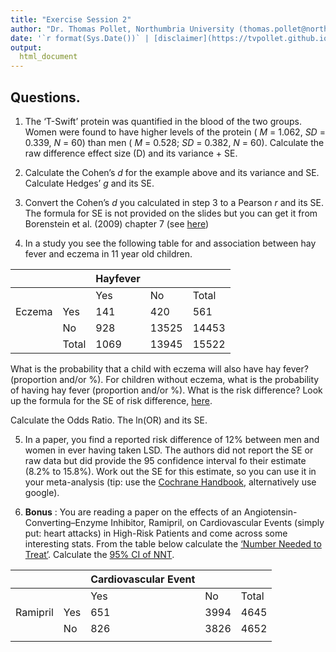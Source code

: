```yaml
---
title: "Exercise Session 2"
author: "Dr. Thomas Pollet, Northumbria University (thomas.pollet@northumbria.ac.uk)"
date: '`r format(Sys.Date())` | [disclaimer](https://tvpollet.github.io/disclaimer)'
output:
  html_document
---
```


## Questions.

1. The 'T-Swift' protein was quantified in the blood of the two groups. Women were found to have higher levels of the protein ( _M_ = 1.062, _SD_ = 0.339, _N_ = 60) than men ( _M_ = 0.528; _SD_ = 0.382, _N _= 60). Calculate the raw difference effect size (D) and its variance + SE.

2. Calculate the Cohen's _d_ for the example above and its variance and SE. Calculate Hedges' _g_ and its SE.

3. Convert the Cohen's _d_ you calculated in step 3 to a Pearson _r_ and its SE. The formula for SE is not provided on the slides but you can get it from Borenstein et al. (2009) chapter 7 (see [here](https://www.meta-analysis.com/downloads/Meta-analysis%20Converting%20among%20effect%20sizes.pdf))

4. In a study you see the following table for and association between hay fever and eczema in 11 year old children.

|        |       | Hayfever |       |       |
|--------|-------|----------|-------|-------|
|        |       | Yes      | No    | Total |
| Eczema | Yes   | 141      | 420   | 561   |
|        | No    | 928      | 13525 | 14453 |
|        | Total | 1069     | 13945 | 15522 |

What is the probability that a child with eczema will also have hay fever? (proportion and/or %). For children without eczema, what is the probability of having hay fever (proportion and/or %). What is the risk difference? Look up the formula for the SE of risk difference, [here](https://www.ncbi.nlm.nih.gov/pmc/articles/PMC420070/).

Calculate the Odds Ratio. The ln(OR) and its SE.

5. In a paper, you find a reported risk difference of 12% between men and women in ever having taken LSD. The authors did not report the SE or raw data but did provide the 95 confidence interval fo their estimate (8.2% to 15.8%). Work out the SE for this estimate, so you can use it in your meta-analysis  (tip: use the [Cochrane Handbook](http://handbook-5-1.cochrane.org/), alternatively use google).

6. **Bonus** : You are reading a paper on the effects of an Angiotensin-Converting–Enzyme Inhibitor, Ramipril, on Cardiovascular Events (simply put: heart attacks) in High-Risk Patients and come across some interesting stats. From the table below calculate the ['Number Needed to Treat'](https://www.cebm.net/2014/03/number-needed-to-treat-nnt/). Calculate the [95% CI of NNT](https://www.ncbi.nlm.nih.gov/pmc/articles/PMC1114210/).

|          |     | Cardiovascular Event |      |       |
|----------|-----|----------------------|------|-------|
|          |     | Yes                  | No   | Total |
| Ramipril | Yes | 651                  | 3994 | 4645  |
|          | No  | 826                  | 3826 | 4652  |
|          |     |                      |      |       |



